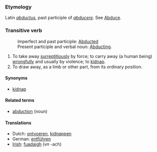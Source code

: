 ===Etymology===
Latin ''[[abductus]]'', past participle of ''[[abducere]]''. See [[Abduce]].
===Transitive verb===
:Imperfect and past participle:  [[Abducted]]<br>
:Present participle and verbal noun: [[Abducting]].
#To take away [[surreptitiously]] by force; to carry away (a human being) [[wrongfully]] and usually by violence; to [[kidnap]].
#To draw away, as a limb or other part, from its ordinary position.

====Synonyms====
*[[kidnap]]

====Related terms====
*[[abduction]] (noun)

====Translations====
*Dutch: [[ontvoeren]], [[kidnappen]]
*German: [[entführen]]
*[[Irish]]: [[fuadaigh]] (''vn'' -ach)